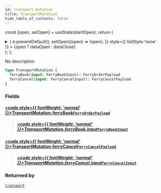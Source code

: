 ```yaml
---
id: transport-mutation
title: TransportMutation
hide_table_of_contents: false
---
```






const [open, setOpen] = useState(startOpen);
return (
<details {...(open ? { open: true } : {})} className="details" style={{ border:'none', boxShadow:'none', background:'var(--ifm-background-color)' }}>
<summary
onClick={(e) => {
e.preventDefault();
setOpen((open) => !open);
}}
style={{ listStyle:'none' }} >
{open ? dataOpen : dataClose}
</summary>
{open && children}
</details>
);
};

No description

```graphql
type TransportMutation {
  ferryBook(input: FerryBookInput): FerryOrderPayload
  ferryCancel(input: FerryCancelInput): FerryCancelPayload
}
```

### Fields

#### [<code style={{ fontWeight: 'normal' }}>TransportMutation.<b>ferryBook</b></code>](#)<Bullet />[`FerryOrderPayload`](/api/objects/ferry-order-payload) <Badge class="badge badge--secondary" text="object"/>

> ##### [<code style={{ fontWeight: 'normal' }}>TransportMutation.ferryBook.<b>input</b></code>](#)<Bullet />[`FerryBookInput`](/api/inputs/ferry-book-input) <Badge class="badge badge--secondary" text="input"/>

#### [<code style={{ fontWeight: 'normal' }}>TransportMutation.<b>ferryCancel</b></code>](#)<Bullet />[`FerryCancelPayload`](/api/objects/ferry-cancel-payload) <Badge class="badge badge--secondary" text="object"/>

> ##### [<code style={{ fontWeight: 'normal' }}>TransportMutation.ferryCancel.<b>input</b></code>](#)<Bullet />[`FerryCancelInput`](/api/inputs/ferry-cancel-input) <Badge class="badge badge--secondary" text="input"/>

### Returned by

[`transport`](/api/mutations/transport) <Badge class="badge badge--secondary" text="mutation"/>
